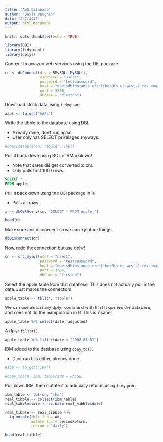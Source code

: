 ```yaml
---
title: "AWS Database"
author: "Davis Vaughan"
date: "2/7/2017"
output: html_document
---
```


```r
knitr::opts_chunk$set(echo = TRUE)

library(DBI)
library(tidyquant)
library(dplyr)
```

Connect to amazon web services using the DBI package.

```r
cn <- dbConnect(drv = RMySQL::MySQL(), 
                username = "user1", 
                password = "testpassword", 
                host = "davisdbinstance.crarljboc8to.us-west-2.rds.amazonaws.com", 
                port = 3306, 
                dbname = "firstdb")
```

Download stock data using `tidyquant`.

```r
aapl <- tq_get("AAPL")
```

Write the tibble to the database using DBI. 

- Already done, don't run again.
- User only has SELECT privelages anyways.


```r
#dbWriteTable(cn, "apple", aapl)
```

Pull it back down using SQL in RMarkdown! 

- Note that dates did get converted to chr.
- Only pulls first 1000 rows.

```sql
SELECT * 
FROM apple;
```

Pull it back down using the DBI package in R! 

- Pulls all rows.

```r
x <- dbGetQuery(cn, "SELECT * FROM apple;")

head(x)
```

Make sure and disconnect so we can try other things.

```r
dbDisconnect(cn)
```


Now, redo the connection but use dplyr!

```r
cn <- src_mysql(user = "user1", 
                password = "testpassword", 
                host = "davisdbinstance.crarljboc8to.us-west-2.rds.amazonaws.com", 
                port = 3306, 
                dbname = "firstdb")
```

Select the apple table from that database. This does not actually pull in the data. Just makes the connection!

```r
apple_table <- tbl(cn, "apple")
```

We can use almost any dplyr command with this! It queries the database, and does not do the manipulation in R. This is insane.

```r
apple_table %>% select(date, adjusted)
```

A dplyr `filter()`.

```r
apple_table %>% filter(date < "2008-01-01")
```

IBM added to the database using `copy_to()`. 

- Dont run this either, already done.

```r
#ibm <- tq_get("IBM")

#copy_to(cn, ibm, temporary = FALSE)
```

Pull down IBM, then mutate it to add daily returns using `tidyquant`.

```r
ibm_table <- tbl(cn, "ibm")
real_tibble <- collect(ibm_table)
real_tibble$date <- as.Date(real_tibble$date)

real_tibble <- real_tibble %>% 
  tq_mutate(ohlc_fun = Ad, 
            mutate_fun = periodReturn, 
            period = "daily")

head(real_tibble)
```



